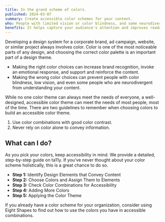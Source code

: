 ```yaml
---
title: In the grand scheme of colors.
published: 2024-03-07
summary: Create accessible color schemes for your content.
who: People with limited vision or color blindness, and some neurodivergent individuals.
benefits: It helps capture your audience's attention and improves readability outside and in other bright situations.
---
```



Developing a design system for a corporate brand, ad campaign, website, or similar project always involves color. Color is one of the most noticeable parts of any design, and choosing the correct color palette is an important part of a design theme. 

- Making the right color choices can increase brand recognition, invoke an emotional response, and support and reinforce the content.
- Making the wrong color choices can prevent people with color blindness, low vision, and even some people who are neurodivergent from understanding your content.

While no one color theme can always meet the needs of everyone, a well-designed, accessible color theme can meet the needs of most people, most of the time. There are two guidelines to remember when choosing colors to build an accessible color theme.

1. Use color combinations with good color contrast.
2. Never rely on color alone to convey information.

## What can I do?

As you pick your colors, keep accessibility in mind. We provide a <ExternalLink inline={true} href="https://www.ta11y.org/learning/topic?key=create_design.h_color_scheme">detailed, step-by-step guide on ta11y</ExternalLink>. If you've never thought about your color scheme holistically, this is a great chance to do so. 
- **Step 1:** Identify Design Elements that Convey Content
- **Step 2:** Choose Colors and Assign Them to Elements
- **Step 3:** Check Color Combinations for Accessibility
- **Step 4:** Adding More Colors
- **Step 5:** Applying the Color Theme

If you already have a color scheme for your organization, consider using <ExternalLink inline={true} href="https://contrast-grid.eightshapes.com/">Eight Shapes</ExternalLink> to find out how to use the colors you have in accessible combinations. 
